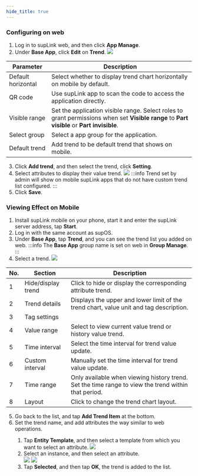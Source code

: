 ```yaml
---
hide_title: true
---
```


### Configuring on web

1. Log in to supLink web, and then click **App Manage**.
2. Under **Base App**, click **Edit** on **Trend**.
![](https://wordpressfreezonex.oss-accelerate.aliyuncs.com/supLink/20.png)

<table>
    <thead>
      <tr>
        <th>Parameter</th>
        <th>Description</th>
      </tr>
    </thead>
    <tbody>
      <tr>
        <td>Default horizontal</td>
        <td>Select whether to display trend chart horizontally on mobile by default.</td>
      </tr>
      <tr>
        <td>QR code</td>
        <td>Use supLink app to scan the code to access the application directly.</td>
      </tr>
      <tr>
        <td>Visible range</td>
        <td>Set the application visible range. Select roles to grant permissions when set <b>Visible range</b> to <b>Part visible</b> or <b>Part invisible</b>.</td>
      </tr>
      <tr>
        <td>Select group</td>
        <td>Select a app group for the application.</td>
      </tr>
      <tr>
        <td>Default trend</td>
        <td>Add trend to be default trend that shows on mobile.</td>
      </tr>
    </tbody>
</table>

3. Click **Add trend**, and then select the trend, click **Setting**.
4. Select attributes to display their value trend.
![](https://wordpressfreezonex.oss-accelerate.aliyuncs.com/supLink/21.png)
:::info
Trend set by admin will show on mobile supLink apps that do not have custom trend list configured.
:::
5. Click **Save**.

### Viewing Effect on Mobile

1. Install supLink mobile on your phone, start it and enter the supLink server address, tap **Start**.
2. Log in with the same account as supOS.
3. Under **Base App**, tap **Trend**, and you can see the trend list you added on web.
:::info
The **Base App** group name is set on web in **Group Manage**.
:::
4. Select a trend.
![](https://wordpressfreezonex.oss-accelerate.aliyuncs.com/supLink/22.png)

<table>
    <thead>
      <tr>
        <th>No.</th>
        <th>Section</th>
        <th>Description</th>
      </tr>
    </thead>
    <tbody>
      <tr>
      <td>1</td>
        <td>Hide/display trend</td>
        <td>Click to hide or display the corresponding attribute trend.</td>
      </tr>
      <tr>
      <td>2</td>
        <td>Trend details</td>
        <td>Displays the upper and lower limit of the trend chart, value unit and tag description.</td>
      </tr>
      <tr>
      <td>3</td>
        <td>Tag settings</td>
        <td></td>
      </tr>
      <tr>
      <td>4</td>
        <td>Value range</td>
        <td>Select to view current value trend or history value trend.</td>
      </tr>
      <tr>
      <td>5</td>
        <td>Time interval</td>
        <td>Select the time interval for trend value update.</td>
      </tr>
       <tr>
      <td>6</td>
        <td>Custom interval</td>
        <td>Manually set the time interval for trend value update.</td>
      </tr>
       <tr>
      <td>7</td>
        <td>Time range</td>
        <td>Only available when viewing history trend. Set the time range to view the trend within that period.</td>
      </tr>
      <tr>
      <td>8</td>
        <td>Layout</td>
        <td>Click to change the trend chart layout.</td>
      </tr>
    </tbody>
</table>

5. Go back to the list, and tap **Add Trend Item** at the bottom.
6. Set the trend name, and add attributes the way similar to web operations.

<ol>
<ol>
<li>Tap <b>Entity Template</b>, and then select a template from which you want to select an attribute.

<img className="image-zoom" src="https://wordpressfreezonex.oss-accelerate.aliyuncs.com/supLink/23.png" />

</li>
<li>Select an instance, and then select an attribute. <br />

<img className="image-zoom" src="https://wordpressfreezonex.oss-accelerate.aliyuncs.com/supLink/24.png" />
<img className="image-zoom" src="https://wordpressfreezonex.oss-accelerate.aliyuncs.com/supLink/25.png" />

</li>
<li>Tap <b>Selected</b>, and then tap <b>OK</b>, the trend is added to the list.</li>
</ol>
</ol>

